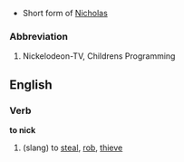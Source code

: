 *Short form of [[Nicholas]]

===Abbreviation===

#Nickelodeon-TV, Childrens Programming

==English==
===Verb===
'''to nick'''
#(slang) to [[steal]], [[rob]], [[thieve]]
